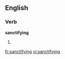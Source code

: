 ==English==

===Verb===
'''sanctifying'''

# {{present participle of|sanctify}}

[[fr:sanctifying]]
[[vi:sanctifying]]